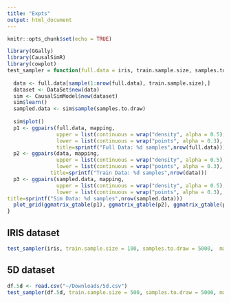 ```yaml
---
title: "Expts"
output: html_document
---
```


```r
knitr::opts_chunk$set(echo = TRUE)
```

```r
library(GGally)
library(CausalSimR)
library(cowplot)
test_sampler = function(full.data = iris, train.sample.size, samples.to.draw, mapping){
  
  data <- full.data[sample(1:nrow(full.data), train.sample.size),]
  dataset <- DataSet$new(data)
  sim <- CausalSimModel$new(dataset)
  sim$learn()
  sampled.data <- sim$sample(samples.to.draw)
  
  sim$plot()
  p1 <- ggpairs(full.data, mapping, 
                upper = list(continuous = wrap("density", alpha = 0.5), combo = "box_no_facet"),
                lower = list(continuous = wrap("points", alpha = 0.3), combo = wrap("dot_no_facet", alpha = 0.4)),
                title=sprintf("Full Data: %d samples",nrow(full.data)))
  p2 <- ggpairs(data, mapping, 
                upper = list(continuous = wrap("density", alpha = 0.5), combo = "box_no_facet"),
                lower = list(continuous = wrap("points", alpha = 0.3), combo = wrap("dot_no_facet", alpha = 0.4)),
              title=sprintf("Train Data: %d samples",nrow(data)))
  p3 <- ggpairs(sampled.data, mapping, 
                upper = list(continuous = wrap("density", alpha = 0.5), combo = "box_no_facet"),
                lower = list(continuous = wrap("points", alpha = 0.3), combo = wrap("dot_no_facet", alpha = 0.4)),
title=sprintf("Sim Data: %d samples",nrow(sampled.data)))
  plot_grid(ggmatrix_gtable(p1), ggmatrix_gtable(p2), ggmatrix_gtable(p3), nrow=3)
}
```

## IRIS dataset
```r
test_sampler(iris, train.sample.size = 100, samples.to.draw = 5000,  mapping=ggplot2::aes(colour=Species))
```

## 5D dataset
```r
df.5d <- read.csv("~/Downloads/5d.csv")
test_sampler(df.5d, train.sample.size = 500, samples.to.draw = 5000, mapping=ggplot2::aes(colour=Product))
```
